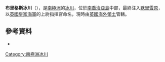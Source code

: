 {{Coord|54|10|S|37|8|W|type:glacier_source:GNIS|display=title}}

'''布里格斯冰川'''（{{lang-en|Briggs Glacier}}），是[[南極洲|南極洲]]的[[冰川|冰川]]，位於[[南喬治亞島|南喬治亞島]]中部，最終注入[[默里雪原|默里雪原]]，以[[英國皇家海軍|英國皇家海軍]]的上尉指揮官命名，現時由[[英國海外領土|英國海外領土]]管轄。

==參考資料==
* {{usgs-gazetteer|id=1940}}

{{Antarctica-geo-stub}}
[[Category:南極洲冰川|Category:南極洲冰川]]
